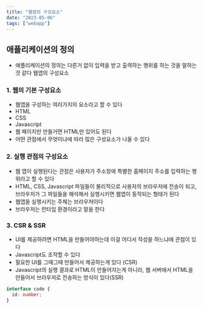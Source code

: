 ```yaml
---
title: "웹앱의 구성요소"
date: "2023-05-06"
tags: ["webapp"]
---
```


## 애플리케이션의 정의

- 애플리케이션의 정의는 다른거 없이 입력을 받고 출력하는 행위를 하는 것을 말하는 것 같다
  웹앱의 구성요소

### 1. 웹의 기본 구성요소

- 웹앱을 구성하는 여러가지의 요소라고 할 수 있다
- HTML
- CSS
- Javascript
- 웹 페이지만 만들거면 HTML만 있어도 된다
- 어떤 관점에서 무엇이냐에 따라 많은 구성요소가 나올 수 있다

### 2. 실행 관점의 구성요소

- 웹 앱이 실행된다는 관점은 사용자가 주소창에 특별한 홈페이지 주소를 입력하는 행위라고 할 수 있다
- HTML, CSS, Javascript 파일들이 물리적으로 사용자의 브라우저에 전송이 되고, 브라우저가 그 파일들을 해석해서 실행시키면 웹앱이 동작되는 형태가 된다
- 웹앱을 실행시키는 주체는 브라우저이다
- 브라우저는 런타임 환경이라고 말을 한다

### 3. CSR & SSR

- UI를 제공하려면 HTML을 만들어야하는데 이걸 어디서 작성을 하느냐에 관점이 있다
- Javascript도 조작할 수 있다
- 필요한 UI를 그때그때 만들어서 제공하는게 있다 (CSR)
- Javascript의 실행 결과로 HTML이 만들어지는게 아니라, 웹 서버에서 HTML을 만들어서 브라우저로 전송하는 방식이 있다(SSR)

```ts
interface code {
  id: number;
}
```
